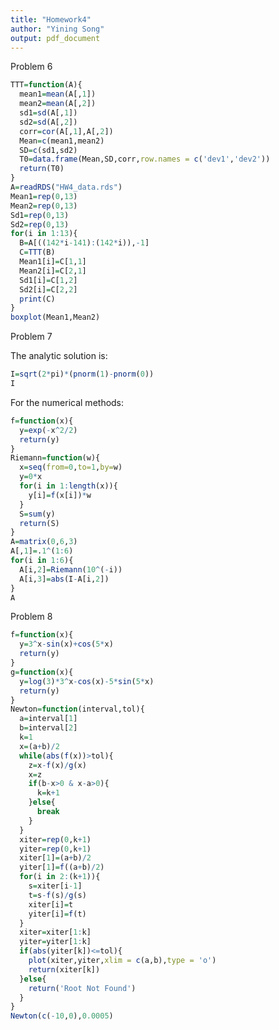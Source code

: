 ---
title: "Homework4"
author: "Yining Song"
output: pdf_document
---


Problem 6
```{r}
TTT=function(A){
  mean1=mean(A[,1])
  mean2=mean(A[,2])
  sd1=sd(A[,1])
  sd2=sd(A[,2])
  corr=cor(A[,1],A[,2])
  Mean=c(mean1,mean2)
  SD=c(sd1,sd2)
  T0=data.frame(Mean,SD,corr,row.names = c('dev1','dev2'))
  return(T0)
}
A=readRDS("HW4_data.rds")
Mean1=rep(0,13)
Mean2=rep(0,13)
Sd1=rep(0,13)
Sd2=rep(0,13)
for(i in 1:13){
  B=A[((142*i-141):(142*i)),-1]
  C=TTT(B)
  Mean1[i]=C[1,1]
  Mean2[i]=C[2,1]
  Sd1[i]=C[1,2]
  Sd2[i]=C[2,2]
  print(C)
}
boxplot(Mean1,Mean2)
```


Problem 7

The analytic solution is:
```{r}
I=sqrt(2*pi)*(pnorm(1)-pnorm(0))
I
```

For the numerical methods:
```{r}
f=function(x){
  y=exp(-x^2/2)
  return(y)
}
Riemann=function(w){
  x=seq(from=0,to=1,by=w)
  y=0*x
  for(i in 1:length(x)){
    y[i]=f(x[i])*w
  }
  S=sum(y)
  return(S)
}
A=matrix(0,6,3)
A[,1]=.1^(1:6)
for(i in 1:6){
  A[i,2]=Riemann(10^(-i))
  A[i,3]=abs(I-A[i,2])
}
A
```



Problem 8

```{r}
f=function(x){
  y=3^x-sin(x)+cos(5*x)
  return(y)
}
g=function(x){
  y=log(3)*3^x-cos(x)-5*sin(5*x)
  return(y)
}
Newton=function(interval,tol){
  a=interval[1]
  b=interval[2]
  k=1
  x=(a+b)/2
  while(abs(f(x))>tol){
    z=x-f(x)/g(x)
    x=z
    if(b-x>0 & x-a>0){
      k=k+1
    }else{
      break
    }
  }
  xiter=rep(0,k+1)
  yiter=rep(0,k+1)
  xiter[1]=(a+b)/2
  yiter[1]=f((a+b)/2)
  for(i in 2:(k+1)){
    s=xiter[i-1]
    t=s-f(s)/g(s)
    xiter[i]=t
    yiter[i]=f(t)
  }
  xiter=xiter[1:k]
  yiter=yiter[1:k]
  if(abs(yiter[k])<=tol){
    plot(xiter,yiter,xlim = c(a,b),type = 'o')
    return(xiter[k])
  }else{
    return('Root Not Found')
  }
}
Newton(c(-10,0),0.0005)
```

